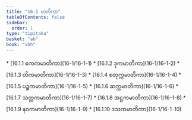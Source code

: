 ```yaml
---
title: "16.1 မာတိကာ"
tableOfContents: false
sidebar:
  order: 1
type: "tipitaka"
basket: "ab"
book: "vbh"
---
```



<DynamicBreadcrumb />



<TableOfContents book="vbh" section="16.1">
* [16.1.1 ဧကကမာတိကာ](16-1/16-1-1)
* [16.1.2 ဒုကမာတိကာ](16-1/16-1-2)
* [16.1.3 တိကမာတိကာ](16-1/16-1-3)
* [16.1.4 စတုက္ကမာတိကာ](16-1/16-1-4)
* [16.1.5 ပဉ္စကမာတိကာ](16-1/16-1-5)
* [16.1.6 ဆက္ကမာတိကာ](16-1/16-1-6)
* [16.1.7 သတ္တကမာတိကာ](16-1/16-1-7)
* [16.1.8 အဋ္ဌကမာတိကာ](16-1/16-1-8)
* [16.1.9 နဝကမာတိကာ](16-1/16-1-9)
* [16.1.10 ဒသကမာတိကာ](16-1/16-1-10)
</TableOfContents>